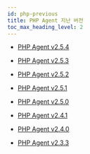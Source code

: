 ```yaml
---
id: php-previous
title: PHP Agent 지난 버전
toc_max_heading_level: 2
---
```


* [PHP Agent v2.5.4](php-2_5_4)

* [PHP Agent v2.5.3](php-2_5_3)

* [PHP Agent v2.5.2](php-2_5_2)

* [PHP Agent v2.5.1](php-2_5_1)

* [PHP Agent v2.5.0](php-2_5_0)

* [PHP Agent v2.4.1](php-2_4_1)

* [PHP Agent v2.4.0](php-2_4_0)

* [PHP Agent v2.3.3](php-2_3_3)